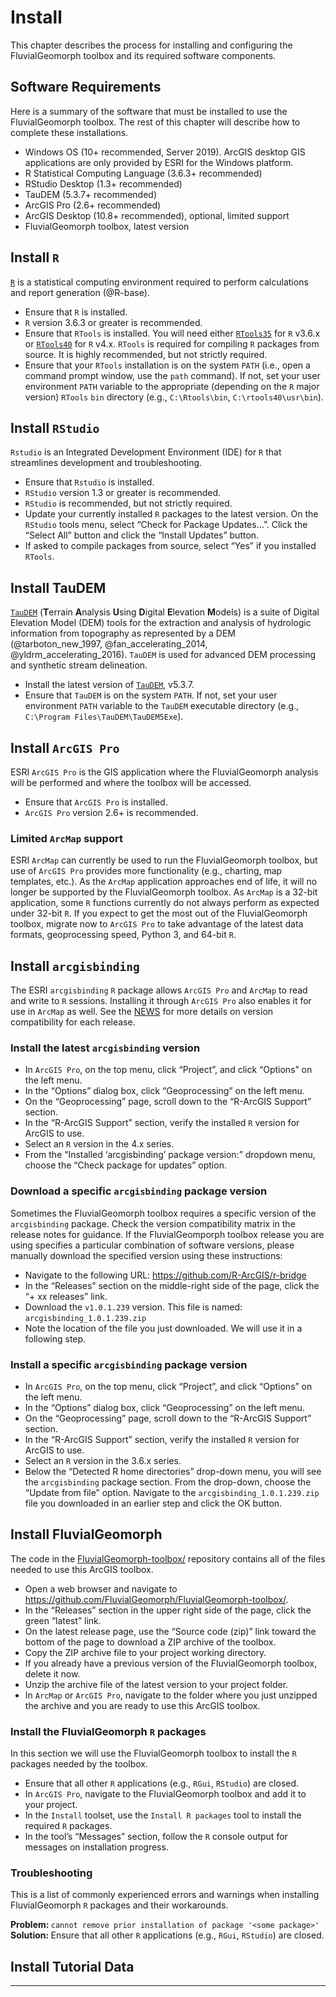 # Install

This chapter describes the process for installing and configuring the FluvialGeomorph toolbox and its required software components. 


## Software Requirements
Here is a summary of the software that must be installed to use the FluvialGeomorph toolbox. The rest of this chapter will describe how to complete these installations. 

* Windows OS (10+ recommended, Server 2019). ArcGIS desktop GIS applications are only provided by ESRI for the Windows platform.
* R Statistical Computing Language (3.6.3+ recommended)
* RStudio Desktop (1.3+ recommended)
* TauDEM (5.3.7+ recommended)
* ArcGIS Pro (2.6+ recommended) 
* ArcGIS Desktop (10.8+ recommended), optional, limited support
* FluvialGeomorph toolbox, latest version


## Install `R`
[`R`](https://cran.r-project.org/) is a statistical computing environment required to perform calculations and report generation (@R-base). 

* Ensure that `R` is installed. 
* `R` version 3.6.3 or greater is recommended. 
* Ensure that `RTools` is installed. You will need either  [`RTools35`](https://cran.r-project.org/bin/windows/Rtools/history.html) for `R` v3.6.x or [`RTools40`](https://cran.r-project.org/bin/windows/Rtools/) for `R` v4.x. `RTools` is required for compiling `R` packages from source. It is highly recommended, but not strictly required. 
* Ensure that your `RTools` installation is on the system `PATH` (i.e., open a command prompt window, use the `path` command). If not, set your user environment `PATH` variable to the appropriate (depending on the `R` major version) `RTools` `bin` directory (e.g., `C:\Rtools\bin`, `C:\rtools40\usr\bin`). 

## Install `RStudio`
`Rstudio` is an Integrated Development Environment (IDE) for `R` that streamlines development and troubleshooting. 

* Ensure that `Rstudio` is installed.
* `RStudio` version 1.3 or greater is recommended. 
* `RStudio` is recommended, but not strictly required. 
* Update your currently installed `R` packages to the latest version. On the `RStudio` tools menu, select "Check for Package Updates...". Click the "Select All" button and click the "Install Updates" button. 
* If asked to compile packages from source, select "Yes" if you installed `RTools`. 


## Install TauDEM
[`TauDEM`](https://hydrology.usu.edu/taudem/taudem5/index.html) (**T**errain **A**nalysis **U**sing **D**igital **E**levation **M**odels) is a suite of Digital Elevation Model (DEM) tools for the extraction and analysis of hydrologic information from topography as represented by a DEM (@tarboton_new_1997, @fan_accelerating_2014, @yldrm_accelerating_2016). `TauDEM` is used for advanced DEM processing and synthetic stream delineation. 

* Install the latest version of [`TauDEM`](https://hydrology.usu.edu/taudem/taudem5/downloads.html), v5.3.7.
* Ensure that `TauDEM` is on the system `PATH`. If not, set your user environment `PATH` variable to the `TauDEM` executable directory (e.g., `C:\Program Files\TauDEM\TauDEM5Exe`). 


## Install `ArcGIS Pro`
ESRI `ArcGIS Pro` is the GIS application where the FluvialGeomorph analysis will be performed and where the toolbox will be accessed.   

* Ensure that `ArcGIS Pro` is installed. 
* `ArcGIS Pro` version 2.6+ is recommended. 


### Limited `ArcMap` support
ESRI `ArcMap` can currently be used to run the FluvialGeomorph toolbox, but use of `ArcGIS Pro` provides more functionality (e.g., charting, map templates, etc.). As the `ArcMap` application approaches end of life, it will no longer be supported by the FluvialGeomorph toolbox. As `ArcMap` is a 32-bit application, some `R` functions currently do not always perform as expected under 32-bit `R`. If you expect to get the most out of the FluvialGeomorph toolbox, migrate now to `ArcGIS Pro` to take advantage of the latest data formats, geoprocessing speed, Python 3, and 64-bit `R`.  


## Install `arcgisbinding`
The ESRI `arcgisbinding` `R` package allows `ArcGIS Pro` and `ArcMap` to read and write to `R` sessions. Installing it through `ArcGIS Pro` also enables it for use in `ArcMap` as well. See the [NEWS](NEWS.md) for more details on version compatibility for each release. 

### Install the latest `arcgisbinding` version

* In `ArcGIS Pro`, on the top menu, click "Project", and click "Options" on the left menu.
* In the "Options" dialog box, click "Geoprocessing" on the left menu. 
* On the "Geoprocessing" page, scroll down to the "R-ArcGIS Support" section.
* In the "R-ArcGIS Support" section, verify the installed `R` version for ArcGIS to use. 
* Select an `R` version in the 4.x series.  
* From the "Installed 'arcgisbinding' package version:" dropdown menu, choose the "Check package for updates" option. 


### Download a specific `arcgisbinding` package version
Sometimes the FluvialGeomorph toolbox requires a specific version of the `arcgisbinding` package. Check the version compatibility matrix in the release notes for guidance. If the FluvialGeomporph toolbox release you are using specifies a particular combination of software versions, please manually download the specified version using these instructions:

* Navigate to the following URL: [https://github.com/R-ArcGIS/r-bridge](https://github.com/R-ArcGIS/r-bridge)
* In the "Releases" section on the middle-right side of the page, click the "+ xx releases" link. 
* Download the `v1.0.1.239` version. This file is named: `arcgisbinding_1.0.1.239.zip`
* Note the location of the file you just downloaded. We will use it in a following step.

### Install a specific `arcgisbinding` package version

* In `ArcGIS Pro`, on the top menu, click "Project", and click "Options" on the left menu.
* In the "Options" dialog box, click "Geoprocessing" on the left menu. 
* On the "Geoprocessing" page, scroll down to the "R-ArcGIS Support" section.
* In the "R-ArcGIS Support" section, verify the installed `R` version for ArcGIS to use.
* Select an `R` version in the 3.6.x series.  
* Below the "Detected R home directories" drop-down menu, you will see the `arcgisbinding` package section. From the drop-down, choose the "Update from file" option. Navigate to the `arcgisbinding_1.0.1.239.zip` file you downloaded in an earlier step and click the OK button. 


## Install FluvialGeomorph
The code in the [FluvialGeomorph-toolbox/](https://github.com/FluvialGeomorph/FluvialGeomorph-toolbox/) repository contains all of the files needed to use this ArcGIS toolbox. 

* Open a web browser and navigate to [https://github.com/FluvialGeomorph/FluvialGeomorph-toolbox/](https://github.com/FluvialGeomorph/FluvialGeomorph-toolbox/). 
* In the "Releases" section in the upper right side of the page, click the green "latest" link. 
* On the latest release page, use the "Source code (zip)" link toward the bottom of the page to download a ZIP archive of the toolbox. 
* Copy the ZIP archive file to your project working directory. 
* If you already have a previous version of the FluvialGeomorph toolbox, delete it now. 
* Unzip the archive file of the latest version to your project folder. 
* In `ArcMap` or `ArcGIS Pro`, navigate to the folder where you just unzipped the archive and you are ready to use this ArcGIS toolbox. 

### Install the FluvialGeomorph `R` packages
In this section we will use the FluvialGeomorph toolbox to install the `R` packages needed by the toolbox. 

* Ensure that all other `R` applications (e.g., `RGui`, `RStudio`) are closed. 
* In `ArcGIS Pro`, navigate to the FluvialGeomorph toolbox and add it to your project. 
* In the `Install` toolset, use the `Install R packages` tool to install the required `R` packages. 
* In the tool's "Messages" section, follow the `R` console output for messages on installation progress. 


### Troubleshooting
This is a list of commonly experienced errors and warnings when installing FluvialGeomorph `R` packages and their workarounds. 

**Problem: ** `cannot remove prior installation of package '<some package>'`   
**Solution: ** Ensure that all other `R` applications (e.g., `RGui`, `RStudio`) are closed. 


## Install Tutorial Data



***

